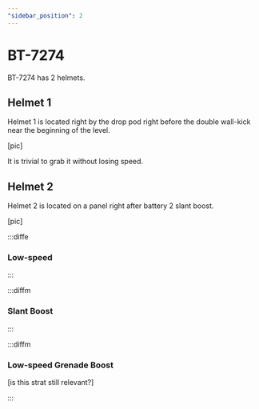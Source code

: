 ```yaml
---
"sidebar_position": 2
---
```



# BT-7274

BT-7274 has 2 helmets.

## Helmet 1

Helmet 1 is located right by the drop pod right before the double wall-kick near the beginning of the level.

[pic]

It is trivial to grab it without losing speed.

## Helmet 2

Helmet 2 is located on a panel right after battery 2 slant boost.

[pic]

:::diffe

### Low-speed

:::

:::diffm

### Slant Boost

:::

:::diffm

### Low-speed Grenade Boost

[is this strat still relevant?]

:::
